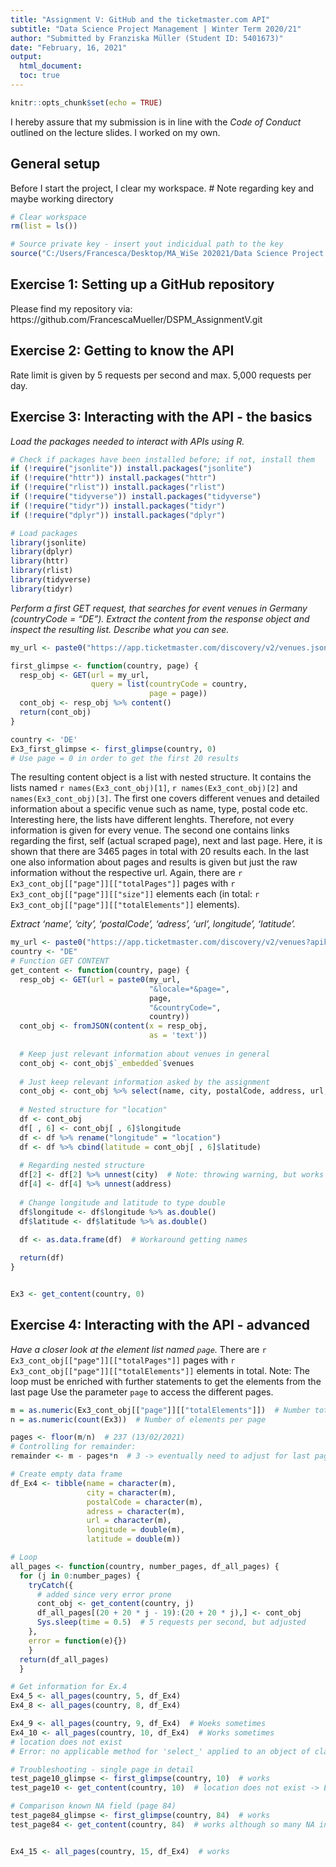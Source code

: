 ```yaml
---
title: "Assignment V: GitHub and the ticketmaster.com API"
subtitle: "Data Science Project Management | Winter Term 2020/21"
author: "Submitted by Franziska Müller (Student ID: 5401673)"
date: "February, 16, 2021"
output: 
  html_document:
  toc: true
---
```

  
```r
knitr::opts_chunk$set(echo = TRUE)
```
I hereby assure that my submission is in line with the *Code of Conduct* outlined on the lecture slides. I worked on my own.

## General setup

Before I start the project, I clear my workspace. 
# Note regarding key and maybe working directory

```r
# Clear workspace
rm(list = ls())

# Source private key - insert yout indicidual path to the key
source("C:/Users/Francesca/Desktop/MA_WiSe 202021/Data Science Project Management/Assignments/key_ticketmaster.R")
```

## Exercise 1: Setting up a GitHub repository
Please find my repository via: https://github.com/FrancescaMueller/DSPM_AssignmentV.git

## Exercise 2: Getting to know the API
Rate limit is given by 5 requests per second and max. 5,000 requests per day.

## Exercise 3: Interacting with the API - the basics

*Load the packages needed to interact with APIs using R.*
```r
# Check if packages have been installed before; if not, install them
if (!require("jsonlite")) install.packages("jsonlite")
if (!require("httr")) install.packages("httr")
if (!require("rlist")) install.packages("rlist")
if (!require("tidyverse")) install.packages("tidyverse")
if (!require("tidyr")) install.packages("tidyr")
if (!require("dplyr")) install.packages("dplyr")

# Load packages
library(jsonlite) 
library(dplyr)
library(httr)
library(rlist)
library(tidyverse)
library(tidyr)
```

*Perform a first GET request, that searches for event venues in Germany (countryCode = "DE"). Extract the content from the response object and inspect the resulting list. Describe what you can see.*

```r

my_url <- paste0("https://app.ticketmaster.com/discovery/v2/venues.json?apikey=", key)

first_glimpse <- function(country, page) {
  resp_obj <- GET(url = my_url,
                  query = list(countryCode = country,
                               page = page))
  cont_obj <- resp_obj %>% content()
  return(cont_obj)
}

country <- 'DE'
Ex3_first_glimpse <- first_glimpse(country, 0)
# Use page = 0 in order to get the first 20 results

```
The resulting content object is a list with nested structure. It contains the lists named ``r names(Ex3_cont_obj)[1]``, ``r names(Ex3_cont_obj)[2]`` and `` names(Ex3_cont_obj)[3]``. The first one covers different venues and detailed information about a specific venue such as name, type, postal code etc. Interesting here, the lists have different lenghts. Therefore, not every information is given for every venue.
The second one contains links regarding the first, self (actual scraped page), next and last page. Here, it is shown that there are 3465 pages in total with 20 results each. In the last one also information about pages and results is given but just the raw information without the respective url. Again, there are ``r Ex3_cont_obj[["page"]][["totalPages"]]`` pages with ``r Ex3_cont_obj[["page"]][["size"]]`` elements each (in total: ``r Ex3_cont_obj[["page"]][["totalElements"]]`` elements).


*Extract 'name', 'city', 'postalCode', 'adress', 'url', longitude', 'latitude'.*
```r
my_url <- paste0("https://app.ticketmaster.com/discovery/v2/venues?apikey=", key)
country <- "DE"
# Function GET CONTENT
get_content <- function(country, page) {
  resp_obj <- GET(url = paste0(my_url, 
                               "&locale=*&page=", 
                               page, 
                               "&countryCode=", 
                               country))
  cont_obj <- fromJSON(content(x = resp_obj, 
                               as = 'text'))
  
  # Keep just relevant information about venues in general 
  cont_obj <- cont_obj$`_embedded`$venues
  
  # Just keep relevant information asked by the assignment
  cont_obj <- cont_obj %>% select(name, city, postalCode, address, url, location)
  
  # Nested structure for "location"
  df <- cont_obj
  df[ , 6] <- cont_obj[ , 6]$longitude
  df <- df %>% rename("longitude" = "location")
  df <- df %>% cbind(latitude = cont_obj[ , 6]$latitude)
  
  # Regarding nested structure
  df[2] <- df[2] %>% unnest(city)  # Note: throwing warning, but works - keep it
  df[4] <- df[4] %>% unnest(address)
  
  # Change longitude and latitude to type double
  df$longitude <- df$longitude %>% as.double()
  df$latitude <- df$latitude %>% as.double()
  
  df <- as.data.frame(df)  # Workaround getting names

  return(df)
}


Ex3 <- get_content(country, 0)

```

## Exercise 4: Interacting with the API - advanced

*Have a closer look at the element list named ``page``.*
There are ``r Ex3_cont_obj[["page"]][["totalPages"]]`` pages with ``r Ex3_cont_obj[["page"]][["totalElements"]]`` elements in total. 
Note: The loop must be enriched with further statements to get the elements from the last page
Use the parameter ``page`` to access the different pages. 

```r
m = as.numeric(Ex3_cont_obj[["page"]][["totalElements"]])  # Number total elements
n = as.numeric(count(Ex3))  # Number of elements per page

pages <- floor(m/n)  # 237 (13/02/2021)
# Controlling for remainder: 
remainder <- m - pages*n  # 3 -> eventually need to adjust for last page

# Create empty data frame
df_Ex4 <- tibble(name = character(m),
                 city = character(m),
                 postalCode = character(m),
                 adress = character(m),
                 url = character(m),
                 longitude = double(m),
                 latitude = double(m))

# Loop 
all_pages <- function(country, number_pages, df_all_pages) {
  for (j in 0:number_pages) {
    tryCatch({  
      # added since very error prone
      cont_obj <- get_content(country, j)
      df_all_pages[(20 + 20 * j - 19):(20 + 20 * j),] <- cont_obj
      Sys.sleep(time = 0.5)  # 5 requests per second, but adjusted
    },
    error = function(e){})
    }
  return(df_all_pages)
  }

# Get information for Ex.4
Ex4_5 <- all_pages(country, 5, df_Ex4)
Ex4_8 <- all_pages(country, 8, df_Ex4)

Ex4_9 <- all_pages(country, 9, df_Ex4)  # Woeks sometimes
Ex4_10 <- all_pages(country, 10, df_Ex4)  # Works sometimes
# location does not exist
# Error: no applicable method for 'select_' applied to an object of class "NULL"

# Troubleshooting - single page in detail
test_page10_glimpse <- first_glimpse(country, 10)  # works
test_page10 <- get_content(country, 10)  # location does not exist -> Error

# Comparison known NA field (page 84)
test_page84_glimpse <- first_glimpse(country, 84)  # works
test_page84 <- get_content(country, 84)  # works although so many NA in "location"


Ex4_15 <- all_pages(country, 15, df_Ex4)  # works

```
